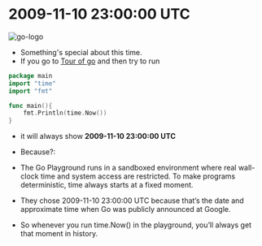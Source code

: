 # 2009-11-10 23:00:00 UTC
![go-logo](https://go.dev/images/go-logo-white.svg)
- Something's special about this time.
- If you go to [Tour of go](./https://go.dev/tour/) and then try to run 
```Go
package main
import "time"
import "fmt"

func main(){
    fmt.Println(time.Now())
}
```
- it will always show **2009-11-10 23:00:00 UTC**
- Because?:
- The Go Playground runs in a sandboxed environment where real wall-clock time and system access are restricted. To make programs deterministic, time always starts at a fixed moment.

- They chose 2009-11-10 23:00:00 UTC because that’s the date and approximate time when Go was publicly announced at Google.

- So whenever you run time.Now() in the playground, you’ll always get that moment in history.
